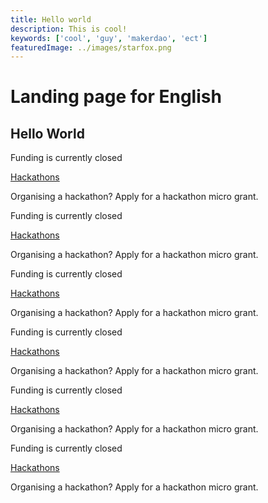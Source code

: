 ```yaml
---
title: Hello world
description: This is cool!
keywords: ['cool', 'guy', 'makerdao', 'ect']
featuredImage: ../images/starfox.png
---
```


# Landing page for English

## Hello World

<Categories>



<Box>

<StatusBanner warning> Funding is currently closed </StatusBanner>
   
<Icon name="metamask"/>

[Hackathons](/funding/hackathons)

Organising a hackathon? Apply for a hackathon micro grant.

</Box>

<Box>

<StatusBanner warning> Funding is currently closed </StatusBanner>
   
<Icon name="metamask"/>

[Hackathons](/funding/hackathons)

Organising a hackathon? Apply for a hackathon micro grant.

</Box>

<Box>

<StatusBanner warning> Funding is currently closed </StatusBanner>
   
<Icon name="metamask"/>

[Hackathons](/funding/hackathons)

Organising a hackathon? Apply for a hackathon micro grant.

</Box>

<Box>

<StatusBanner warning> Funding is currently closed </StatusBanner>
   
<Icon name="metamask"/>

[Hackathons](/funding/hackathons)

Organising a hackathon? Apply for a hackathon micro grant.

</Box>

<Box>

<StatusBanner warning> Funding is currently closed </StatusBanner>
   
<Icon name="metamask"/>

[Hackathons](/funding/hackathons)

Organising a hackathon? Apply for a hackathon micro grant.

</Box>

<Box>

<StatusBanner warning> Funding is currently closed </StatusBanner>
   
<Icon name="metamask"/>

[Hackathons](/funding/hackathons)

Organising a hackathon? Apply for a hackathon micro grant.

</Box>

</Categories>

